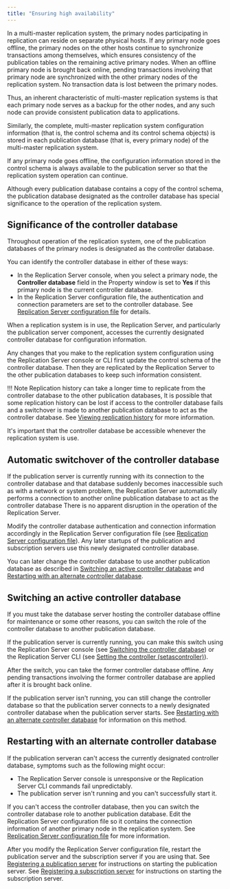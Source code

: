 ```yaml
---
title: "Ensuring high availability"
---
```


<div id="ensuring_ha" class="registered_link"></div>

In a multi-master replication system, the primary nodes participating in replication can reside on separate physical hosts. If any primary node goes offline, the primary nodes on the other hosts continue to synchronize transactions among themselves, which ensures consistency of the publication tables on the remaining active primary nodes. When an offline primary node is brought back online, pending transactions involving that primary node are synchronized with the other primary nodes of the replication system. No transaction data is lost between the primary nodes.

Thus, an inherent characteristic of multi-master replication systems is that each primary node serves as a backup for the other nodes, and any such node can provide consistent publication data to applications.

Similarly, the complete, multi-master replication system configuration information (that is, the control schema and its control schema objects) is stored in each publication database (that is, every primary node) of the multi-master replication system.

If any primary node goes offline, the configuration information stored in the control schema is always available to the publication server so that the replication system operation can continue.

Although every publication database contains a copy of the control schema, the publication database designated as the controller database has special significance to the operation of the replication system.

## Significance of the controller database

Throughout operation of the replication system, one of the publication databases of the primary nodes is designated as the controller database.

You can identify the controller database in either of these ways:

-   In the Replication Server console, when you select a primary node, the **Controller database** field in the Property window is set to **Yes** if this primary node is the current controller database.
-   In the Replication Server configuration file, the authentication and connection parameters are set to the controller database. See [Replication Server configuration file](../02_overview/03_replication_server_components_and_architecture/01_physical_components/#xdb_replication_conf_file) for details. 

When a replication system is in use, the Replication Server, and particularly the publication server component, accesses the currently designated controller database for configuration information.

Any changes that you make to the replication system configuration using the Replication Server console or  CLI first update the control schema of the controller database. Then they are replicated by the Replication Server to the other publication databases to keep such information consistent.

!!! Note
    Replication history can take a longer time to replicate from the controller database to the other publication databases, It is possible that some replication history can be lost if access to the controller database fails and a switchover is made to another publication database to act as the controller database. See [Viewing replication history](../07_common_operations/04_view_replication_history/#view_replication_history) for more information.

It's important that the controller database be accessible whenever the replication system is use.

## Automatic switchover of the controller database

If the publication server is currently running with its connection to the controller database and that database suddenly becomes inaccessible such as with a network or system problem, the Replication Server automatically performs a connection to another online publication database to act as the controller database There is no apparent disruption in the operation of the Replication Server.

Modify the controller database authentication and connection information accordingly in the Replication Server configuration file (see [Replication Server configuration file](../02_overview/03_replication_server_components_and_architecture/01_physical_components/#xdb_replication_conf_file)). Any later startups of the publication and subscription servers use this newly designated controller database.

You can later change the controller database to use another publication database as described in [Switching an active controller database](#switching_active_controller_db) and [Restarting with an alternate controller database](#restart_with_alternate_controller_db).

<div id="switching_active_controller_db" class="registered_link"></div>

## Switching an active controller database

If you must take the database server hosting the controller database offline for maintenance or some other reasons, you can switch the role of the controller database to another publication database.

If the publication server is currently running, you can make this switch using the Replication Server console (see [Switching the controller database](../07_common_operations/07_switching_controller_db/#switching_controller_db)) or the Replication Server CLI (see [Setting the controller (setascontroller)](../08_xdb_cli/03_xdb_cli_commands/26_set_controller/#set_controller)).

After the switch, you can take the former controller database offline. Any pending transactions involving the former controller database are applied after it is brought back online.

If the publication server isn't running, you can still change the controller database so that the publication server connects to a newly designated controller database when the publication server starts. See [Restarting with an alternate controller database](#restart_with_alternate_controller_db) for information on this method.

<div id="restart_with_alternate_controller_db" class="registered_link"></div>

## Restarting with an alternate controller database

If the publication serveran can't access the currently designated controller database, symptoms such as the following might occur:

-   The Replication Server console is unresponsive or the Replication Server CLI commands fail unpredictably.
-   The publication server isn't running and you can't successfully start it.

If you can't access the controller database, then you can switch the controller database role to another publication database. Edit the Replication Server configuration file so it contains the connection information of another primary node in the replication system. See [Replication Server configuration file](../02_overview/03_replication_server_components_and_architecture/01_physical_components/#xdb_replication_conf_file) for more information.

After you modify the Replication Server configuration file, restart the publication server and the subscription server if you are using that. See [Registering a publication server](../05_smr_operation/02_creating_publication/01_registering_publication_server/#registering_publication_server) for instructions on starting the publication server. See [Registering a subscription server](../05_smr_operation/03_creating_subscription/01_registering_subscription_server/#registering_subscription_server) for instructions on starting the subscription server.
